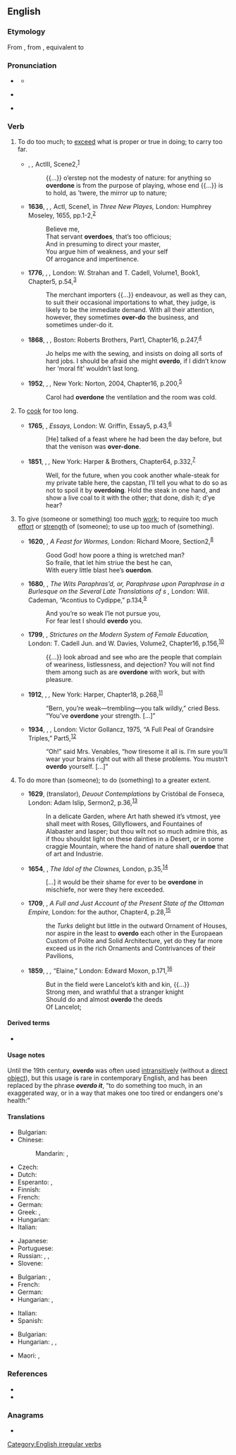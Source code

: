==English==

===Etymology===
From {{inh|en|enm|overdon}}, from {{inh|en|ang|oferdōn}}, equivalent to {{af|en|over-|do|pos=verb}}

===Pronunciation===
* {{a|RP}} {{IPA|en|/ˌəʊ.vəˈdu/}}
** {{audio|en|LL-Q1860 (eng)-Vealhurl-overdo.wav|Audio (UK)}}
* {{a|US}} {{IPA|en|/ˌoʊ.vəɹˈdu/}}
* {{homophones|en|overdue}} {{qualifier|US, some dialects}}

===Verb===
{{en-verb|overdoes|overdoing|overdid|overdone}}

# To do too much; to [[exceed]] what is proper or true in doing; to carry too far.
#: {{syn|en|exaggerate}}
#: {{ux|en|I '''overdid''' the sweets during the holidays and put on some weight.}}
#* {{circa|1600}} {{w|William Shakespeare}}, ''{{w|Hamlet}},'' Act{{nbsp}}III, Scene{{nbsp}}2,<sup>[http://www.opensourceshakespeare.org/views/plays/play_view.php?WorkID=hamlet&Scope=entire&pleasewait=1&msg=pl]</sup>
#*: {{...}} o’erstep not the modesty of nature: for anything so '''overdone''' is from the purpose of playing, whose end {{...}} is to hold, as ’twere, the mirror up to nature;
#* '''1636''', {{w|Philip Massinger}}, ''{{w|The Bashful Lover}},''  Act{{nbsp}}I, Scene{{nbsp}}1, in ''Three New Playes,'' London: Humphrey Moseley, 1655, pp.{{nbsp}}1-2,<sup>[http://name.umdl.umich.edu/A50093.0001.001]</sup>
#*: Believe me,
#*: That servant '''overdoes''', that’s too officious;
#*: And in presuming to direct your master,
#*: You argue him of weakness, and your self
#*: Of arrogance and impertinence.
#* '''1776''', {{w|Adam Smith}}, ''{{w|The Wealth of Nations}},'' London: W. Strahan and T. Cadell, Volume{{nbsp}}1, Book{{nbsp}}1, Chapter{{nbsp}}5, p.{{nbsp}}54,<sup>[http://name.umdl.umich.edu/004861571.0001.001]</sup>
#*: The merchant importers {{...}} endeavour, as well as they can, to suit their occasional importations to what, they judge, is likely to be the immediate demand. With all their attention, however, they sometimes '''over-do''' the business, and sometimes under-do it.
#* '''1868''', {{w|Louisa May Alcott}}, ''{{w|Little Women}},'' Boston: Roberts Brothers, Part{{nbsp}}1, Chapter{{nbsp}}16, p.{{nbsp}}247,<sup>[https://archive.org/details/littlewomenormeg01alco/page/246]</sup>
#*:  Jo helps me with the sewing, and insists on doing all sorts of hard jobs. I should be afraid she might '''overdo''', if I didn’t know her ‘moral fit’ wouldn’t last long.
#* '''1952''', {{w|Patricia Highsmith}}, ''{{w|The Price of Salt}},'' New York: Norton, 2004, Chapter{{nbsp}}16, p.{{nbsp}}200,<sup>[https://books.google.ca/books?id=75zOPUSRy6oC&printsec=frontcover#v=onepage&q&f=false]</sup>
#*: Carol had '''overdone''' the ventilation and the room was cold.
# To [[cook]] for too long.
#: {{syn|en|overcook}}
#: {{ant|en|underdo|undercook}}
#: {{ux|en|to '''overdo''' the meat}}
#* '''1765''', {{w|Oliver Goldsmith}}, ''Essays,'' London: W. Griffin, Essay{{nbsp}}5, p.{{nbsp}}43,<sup>[http://name.umdl.umich.edu/004897197.0001.000]</sup>
#*: [He] talked of a feast where he had been the day before, but that the venison was '''over-done'''.
#* '''1851''', {{w|Herman Melville}}, ''{{w|Moby-Dick}},'' New York: Harper & Brothers, Chapter{{nbsp}}64, p.{{nbsp}}332,<sup>[https://archive.org/details/mobydickorwhale01melv/page/331]</sup>
#*: Well, for the future, when you cook another whale-steak for my private table here, the capstan, I’ll tell you what to do so as not to spoil it by '''overdoing'''. Hold the steak in one hand, and show a live coal to it with the other; that done, dish it; d’ye hear?
# To give (someone or something) too much [[work]]; to require too much [[effort]] or [[strength]] of (someone); to use up too much of (something).
#: {{syn|en|overtask|overtax|fatigue|exhaust|wear out}}
#: {{ux|en|to '''overdo''' one’s strength}}
#* '''1620''', {{w|Francis Quarles}}, ''A Feast for Wormes,'' London: Richard Moore, Section{{nbsp}}2,<sup>[http://name.umdl.umich.edu/A10260.0001.001]</sup>
#*: Good God! how poore a thing is wretched man?
#*: So fraile, that let him striue the best he can,
#*: With euery little blast hee’s '''ouerdon'''.
#* '''1680''', {{w|Matthew Stevenson}}, ''The Wits Paraphras’d, or, Paraphrase upon Paraphrase in a Burlesque on the Several Late Translations of {{w|Ovid}}s {{w|Heroides|Epistles}},'' London: Will. Cademan, “Acontius to Cydippe,” p.{{nbsp}}134,<sup>[http://name.umdl.umich.edu/A61492.0001.001]</sup>
#*: And you’re so weak I’le not pursue you,
#*: For fear lest I should '''overdo''' you.
#* '''1799''', {{w|Hannah More}}, ''Strictures on the Modern System of Female Education,'' London: T. Cadell Jun. and W. Davies, Volume{{nbsp}}2, Chapter{{nbsp}}16, p.{{nbsp}}156,<sup>[http://name.umdl.umich.edu/004902140.0001.002]</sup>
#*: {{...}} look abroad and see who are the people that complain of weariness, listlessness, and dejection? You will not find them among such as are '''overdone''' with work, but with pleasure.
#* '''1912''', {{w|Zane Grey}}, ''{{w|Riders of the Purple Sage}},'' New York: Harper, Chapter{{nbsp}}18, p.{{nbsp}}268,<sup>[https://archive.org/details/riderspurplesag01brotgoog/page/n290]</sup>
#*: “Bern, you’re weak—trembling—you talk wildly,” cried Bess. “You’ve '''overdone''' your strength. [...]”
#* '''1934''', {{w|Dorothy L. Sayers}}, ''{{w|The Nine Tailors}},'' London: Victor Gollancz, 1975, “A Full Peal of Grandsire Triples,” Part{{nbsp}}5,<sup>[https://www.fadedpage.com/books/20140327/html.php]</sup>
#*: “Oh!” said Mrs. Venables, “how tiresome it all is. I’m sure you’ll wear your brains right out with all these problems. You mustn’t '''overdo''' yourself. [...]”
# {{lb|en|obsolete}} To do more than (someone); to do (something) to a greater extent.
#: {{syn|en|excel|outdo|surpass}}
#* '''1629''', {{w|James Mabbe}} (translator), ''Deuout Contemplations'' by Cristóbal de Fonseca, London: Adam Islip, Sermon{{nbsp}}2, p.{{nbsp}}36,<sup>[http://name.umdl.umich.edu/A01020.0001.001]</sup>
#*: In a delicate Garden, where Art hath shewed it’s vtmost, yee shall meet with Roses, Gillyflowers, and Fountaines of Alabaster and Iasper; but thou wilt not so much admire this, as if thou shouldst light on these dainties in a Desert, or in some craggie Mountain, where the hand of nature shall '''ouerdoe''' that of art and Industrie.
#* '''1654''', {{w|John Cleveland}}, ''The Idol of the Clownes,'' London, p.{{nbsp}}35,<sup>[http://name.umdl.umich.edu/A33434.0001.001]</sup>
#*: [...] it would be their shame for ever to be '''overdone''' in mischiefe, nor were they here exceeded.
#* '''1709''', {{w|Aaron Hill}}, ''A Full and Just Account of the Present State of the Ottoman Empire,'' London: for the author, Chapter{{nbsp}}4, p.{{nbsp}}28,<sup>[http://name.umdl.umich.edu/004869666.0001.000]</sup>
#*: the ''Turks'' delight but little in the outward Ornament of Houses, nor aspire in the least to '''overdo''' each other in the Europaean Custom of Polite and Solid Architecture, yet do they far more exceed us in the rich Ornaments and Contrivances of their Pavilions,
#* '''1859''', {{w|Alfred, Lord Tennyson}}, ''{{w|Idylls of the King}},'' “Elaine,” London: Edward Moxon, p.{{nbsp}}171,<sup>[https://archive.org/details/idyllsofking00tennrich/page/170]</sup>
#*: But in the field were Lancelot’s kith and kin, {{...}}
#*: Strong men, and wrathful that a stranger knight
#*: Should do and almost '''overdo''' the deeds
#*: Of Lancelot;

====Derived terms====
* {{l|en|overdoer}}

====Usage notes====
Until the 19th century, '''overdo''' was often used [[intransitive]]ly (without a [[direct object]]), but this usage is rare in contemporary English, and has been replaced by the phrase '''''overdo it''''', “to do something too much, in an exaggerated way, or in a way that makes one too tired or endangers one's health:”
: {{ux|en|I think you’ve '''overdone it''' on the food for this evening—there’s enough here to feed an army!}}
: {{ux|en|I wanted to have all the weeding done today, but I '''overdid it''' and now I’m too tired to go out.}}

====Translations====
{{trans-top|to do too much of something}}
* Bulgarian: {{t+|bg|прекалявам}}
* Chinese:
*: Mandarin: {{t|cmn|[[做]][[得]][[過分]]|sc=Hani}}, {{t|cmn|[[做]][[得]][[过分]]|tr=zuò de guòfèn|sc=Hani}}
* Czech: {{t+|cs|přehnat}}
* Dutch: {{t+|nl|overdrijven}}
* Esperanto: {{t|eo|trofari}}, {{t+|eo|troigi}}
* Finnish: {{t+|fi|liioitella}}
* French: {{t|fr|en faire trop}}
* German: {{t+|de|übertreiben}}
* Greek: {{t+|el|παρακάνω}}, {{t+|el|παραξηλώνω}}
* Hungarian: {{t+|hu|túlzásba visz}}
* Italian: {{t+|it|esagerare}}
{{trans-mid}}
* Japanese: {{t|ja|やり過ぎる|tr=yarisugiru}}
* Portuguese: {{t+|pt|exagerar}}
* Russian: {{t+|ru|перестараться}}, {{t+|ru|переусердствовать}}, {{qualifier|informal}} {{t+|ru|переборщить}}
* Slovene: {{t|sl|pretiravati}}
{{trans-bottom}}

{{trans-top|to cook too much}}
* Bulgarian: {{t|bg|препичам}}, {{t|bg|преварявам}}
* French: {{t|fr|[[trop]] [[cuire]]}}
* German: {{t|de|[[zu]] [[lange]] [[kochen]]}}
* Hungarian: {{t|hu|túlfőz}}, {{t|hu|túlsüt}}
{{trans-mid}}
* Italian: {{t|it|[[cuocere]] [[troppo]]}}
* Spanish: {{t|es|[[cocer]] [[demasiado]]}}
{{trans-bottom}}

{{trans-top|to fatigue, to exhaust}}
* Bulgarian: {{t+|bg|преуморявам}}
* Hungarian: {{t+|hu|túlhajszol}}, {{t+|hu|agyonhajszol}}, {{t+|hu|kimerít}}
{{trans-mid}}
* Maori: {{t|mi|whakawhēnanau}}, {{t|mi|whakakoio}}
{{trans-bottom}}

===References===
* {{R:Century 1911}}
* {{R:Webster 1913}}

===Anagrams===
* {{anagrams|en|a=deoorv|do over|do-over|doover}}

[[Category:English irregular verbs]]